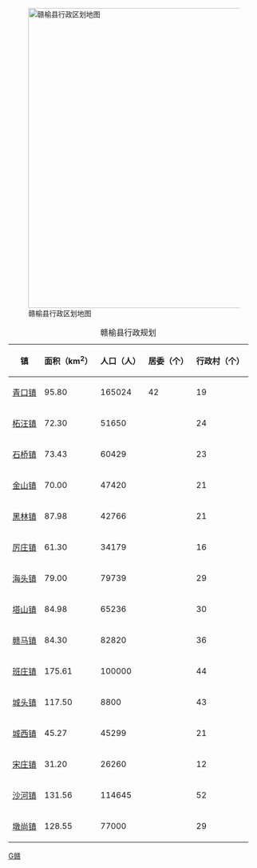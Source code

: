 [[File:Gan-Yu_County.png|thumb|600px|赣榆县行政区划地图]]
{| class="wikitable" border="1"
|+ 赣榆县行政规划
! 镇 !! 面积（km<sup>2</sup>） !! 人口（人）!!居委（个）!!行政村（个）
|-
| [[青口镇 (赣榆县)|青口镇]]|| 95.80 || 165024||42||19
|-
| [[柘汪镇]]|| 72.30 || 51650||||24
|-
| [[石桥镇 (赣榆县)|石桥镇]]|| 73.43 || 60429||||23
|-
| [[金山镇 (赣榆县)|金山镇]]|| 70.00 || 47420||||21
|-
| [[黑林镇 (赣榆县)|黑林镇]]|| 87.98 || 42766||||21
|-
| [[厉庄镇]]|| 61.30 || 34179||||16
|-
| [[海头镇 (赣榆县)|海头镇]]|| 79.00 || 79739||||29
|-
| [[塔山镇 (赣榆县)|塔山镇]]|| 84.98 || 65236||||30
|-
| [[赣马镇]]|| 84.30 || 82820||||36
|-
| [[班庄镇]]|| 175.61 || 100000||||44
|-
| [[城头镇 (赣榆县)|城头镇]]|| 117.50 ||8800||||43
|-
| [[城西镇 (赣榆县)|城西镇]]|| 45.27 || 45299||||21
|-
| [[宋庄镇 (赣榆县)|宋庄镇]]|| 31.20 || 26260||||12
|-
| [[沙河镇 (赣榆县)|沙河镇]]|| 131.56 || 114645||||52
|-
| [[墩尚镇]]|| 128.55 || 77000||||29
|}
<noinclude>
[[Category:赣榆模板|G赣]]
</noinclude>